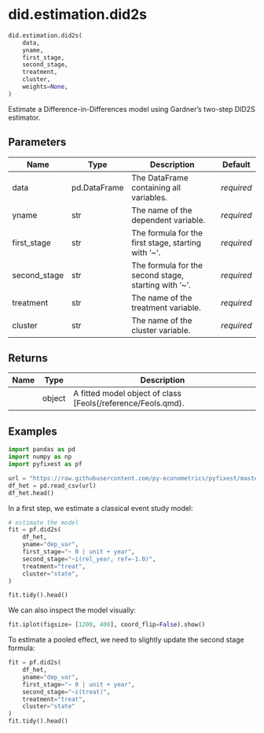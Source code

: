 # did.estimation.did2s { #pyfixest.did.estimation.did2s }

```python
did.estimation.did2s(
    data,
    yname,
    first_stage,
    second_stage,
    treatment,
    cluster,
    weights=None,
)
```

Estimate a Difference-in-Differences model using Gardner's two-step DID2S estimator.

## Parameters {.doc-section .doc-section-parameters}

| Name         | Type         | Description                                          | Default    |
|--------------|--------------|------------------------------------------------------|------------|
| data         | pd.DataFrame | The DataFrame containing all variables.              | _required_ |
| yname        | str          | The name of the dependent variable.                  | _required_ |
| first_stage  | str          | The formula for the first stage, starting with '~'.  | _required_ |
| second_stage | str          | The formula for the second stage, starting with '~'. | _required_ |
| treatment    | str          | The name of the treatment variable.                  | _required_ |
| cluster      | str          | The name of the cluster variable.                    | _required_ |

## Returns {.doc-section .doc-section-returns}

| Name   | Type   | Description                                                  |
|--------|--------|--------------------------------------------------------------|
|        | object | A fitted model object of class [Feols(/reference/Feols.qmd). |

## Examples {.doc-section .doc-section-examples}

```{python}
import pandas as pd
import numpy as np
import pyfixest as pf

url = "https://raw.githubusercontent.com/py-econometrics/pyfixest/master/pyfixest/did/data/df_het.csv"
df_het = pd.read_csv(url)
df_het.head()
```

In a first step, we estimate a classical event study model:

```{python}
# estimate the model
fit = pf.did2s(
    df_het,
    yname="dep_var",
    first_stage="~ 0 | unit + year",
    second_stage="~i(rel_year, ref=-1.0)",
    treatment="treat",
    cluster="state",
)

fit.tidy().head()
```

We can also inspect the model visually:

```{python}
fit.iplot(figsize= [1200, 400], coord_flip=False).show()
```

To estimate a pooled effect, we need to slightly update the second stage formula:

```{python}
fit = pf.did2s(
    df_het,
    yname="dep_var",
    first_stage="~ 0 | unit + year",
    second_stage="~i(treat)",
    treatment="treat",
    cluster="state"
)
fit.tidy().head()
```
